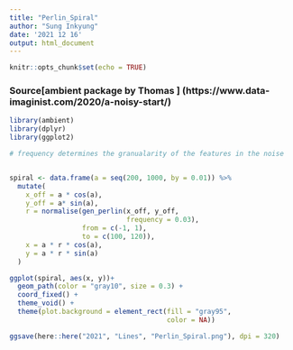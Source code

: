 ```yaml
---
title: "Perlin_Spiral"
author: "Sung Inkyung"
date: '2021 12 16'
output: html_document
---
```


```r
knitr::opts_chunk$set(echo = TRUE)
```
### Source[ambient package by Thomas ] (https://www.data-imaginist.com/2020/a-noisy-start/)
```r
library(ambient)
library(dplyr)
library(ggplot2)
```


```r
# frequency determines the granualarity of the features in the noise


spiral <- data.frame(a = seq(200, 1000, by = 0.01)) %>% 
  mutate(
    x_off = a * cos(a),
    y_off = a* sin(a),
    r = normalise(gen_perlin(x_off, y_off,
                             frequency = 0.03),
                  from = c(-1, 1),
                  to = c(100, 120)),
    x = a * r * cos(a),
    y = a * r * sin(a)
  )

ggplot(spiral, aes(x, y))+
  geom_path(color = "gray10", size = 0.3) +
  coord_fixed() +
  theme_void() +
  theme(plot.background = element_rect(fill = "gray95",
                                       color = NA))

ggsave(here::here("2021", "Lines", "Perlin_Spiral.png"), dpi = 320)
```

